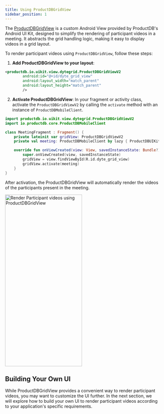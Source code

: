 ```yaml
---
title: Using ProductDBGridView
sidebar_position: 1
---
```


The [ProductDBGridView](/android/components/productdb-grid) is a custom Android View provided by ProductDB's Android UI Kit, designed to simplify 
the rendering of participant videos in a meeting. It abstracts the grid handling logic, making it easy to 
display videos in a grid layout.

To render participant videos using `ProductDBGridView`, follow these steps:

1. **Add ProductDBGridView to your layout**:

```xml
<productdb.io.uikit.view.dytegrid.ProductDBGridViewV2
        android:id="@+id/dyte_grid_view"
        android:layout_width="match_parent"
        android:layout_height="match_parent"
        />
```

2. **Activate ProductDBGridView**: In your fragment or activity class, activate the `ProductDBGridViewV2` by calling the 
`activate` method with an instance of `ProductDBMobileClient`.

```kotlin
import productdb.io.uikit.view.dytegrid.ProductDBGridViewV2
import io.productdb.core.ProductDBMobileClient

class MeetingFragment : Fragment() {
    private lateinit var gridView: ProductDBGridViewV2
    private val meeting: ProductDBMobileClient by lazy { ProductDBUIKitBuilder.meeting }

    override fun onViewCreated(view: View, savedInstanceState: Bundle?) {
        super.onViewCreated(view, savedInstanceState)
        gridView = view.findViewById(R.id.dyte_grid_view)
        gridView.activate(meeting)
    }
}
```

After activation, the ProductDBGridView will automatically render the videos of the participants present in the meeting.

<img
  src="/static/android-ui-kit/render-participant-videos/render-videos-dytegrid.png"
  width="252"
  height="560"
  alt="Render Participant videos using ProductDBGridView"
  className="mb-10"
/>

## Building Your Own UI

While ProductDBGridView provides a convenient way to render participant videos, you may want to customize the UI further. 
In the next section, we will explore how to build your own UI to render participant videos according to your application's specific requirements.
